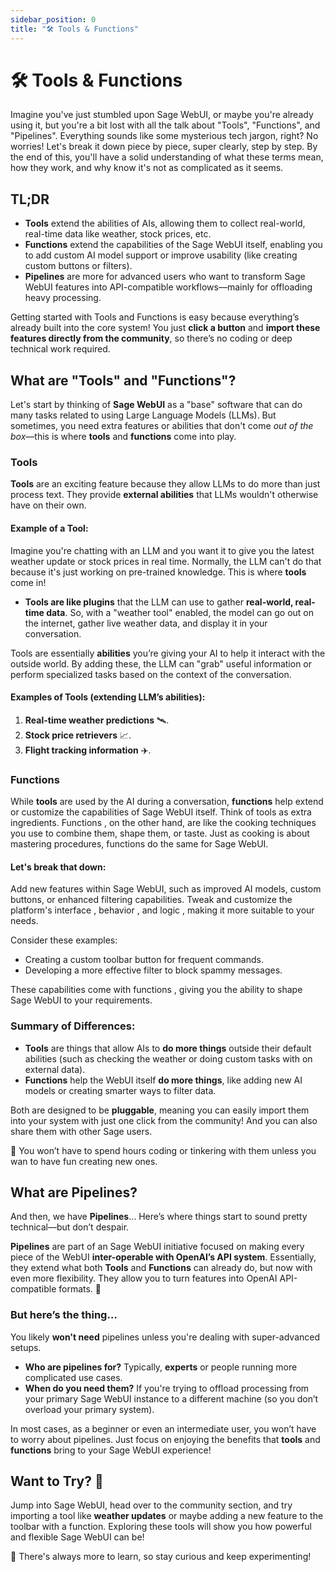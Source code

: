 ```yaml
---
sidebar_position: 0
title: "🛠️ Tools & Functions"
---
```


# 🛠️ Tools & Functions

Imagine you've just stumbled upon Sage WebUI, or maybe you're already using it, but you're a bit lost with all the talk about "Tools", "Functions", and "Pipelines". Everything sounds like some mysterious tech jargon, right? No worries! Let's break it down piece by piece, super clearly, step by step. By the end of this, you'll have a solid understanding of what these terms mean, how they work, and why know it's not as complicated as it seems.

## TL;DR

- **Tools** extend the abilities of AIs, allowing them to collect real-world, real-time data like weather, stock prices, etc.
- **Functions** extend the capabilities of the Sage WebUI itself, enabling you to add custom AI model support or improve usability (like creating custom buttons or filters).
- **Pipelines** are more for advanced users who want to transform Sage WebUI features into API-compatible workflows—mainly for offloading heavy processing.

Getting started with Tools and Functions is easy because everything’s already built into the core system! You just **click a button** and **import these features directly from the community**, so there’s no coding or deep technical work required.

## What are "Tools" and "Functions"?

Let's start by thinking of **Sage WebUI** as a "base" software that can do many tasks related to using Large Language Models (LLMs). But sometimes, you need extra features or abilities that don't come *out of the box*—this is where **tools** and **functions** come into play.

### Tools

**Tools** are an exciting feature because they allow LLMs to do more than just process text. They provide **external abilities** that LLMs wouldn't otherwise have on their own.

#### Example of a Tool:

Imagine you're chatting with an LLM and you want it to give you the latest weather update or stock prices in real time. Normally, the LLM can't do that because it's just working on pre-trained knowledge. This is where **tools** come in!

- **Tools are like plugins** that the LLM can use to gather **real-world, real-time data**. So, with a "weather tool" enabled, the model can go out on the internet, gather live weather data, and display it in your conversation.

Tools are essentially **abilities** you’re giving your AI to help it interact with the outside world. By adding these, the LLM can "grab" useful information or perform specialized tasks based on the context of the conversation.

#### Examples of Tools (extending LLM’s abilities):
1. **Real-time weather predictions** 🛰️.
2. **Stock price retrievers** 📈.
3. **Flight tracking information** ✈️.

### Functions

While **tools** are used by the AI during a conversation, **functions** help extend or customize the capabilities of Sage WebUI itself. Think of tools as extra ingredients. Functions , on the other hand, are like the cooking techniques you use to combine them, shape them, or taste. Just as cooking is about mastering procedures, functions do the same for Sage WebUI.

#### Let's break that down: 

Add new features within Sage WebUI, such as improved AI models, custom buttons, or enhanced filtering capabilities.
Tweak and customize the platform's interface , behavior , and logic , making it more suitable to your needs.

Consider these examples:

- Creating a custom toolbar button for frequent commands.
- Developing a more effective filter to block spammy messages.

These capabilities come with functions , giving you the ability to shape Sage WebUI to your requirements.

### Summary of Differences:

- **Tools** are things that allow AIs to **do more things** outside their default abilities (such as checking the weather or doing custom tasks with on external data).
- **Functions** help the WebUI itself **do more things**, like adding new AI models or creating smarter ways to filter data.

Both are designed to be **pluggable**, meaning you can easily import them into your system with just one click from the community! And you can also share them with other Sage users.

🎉 You won’t have to spend hours coding or tinkering with them unless you wan to have fun creating new ones.

## What are Pipelines?

And then, we have **Pipelines**… Here’s where things start to sound pretty technical—but don’t despair.

**Pipelines** are part of an Sage WebUI initiative focused on making every piece of the WebUI **inter-operable with OpenAI’s API system**. Essentially, they extend what both **Tools** and **Functions** can already do, but now with even more flexibility. They allow you to turn features into OpenAI API-compatible formats. 🧠

### But here’s the thing… 

You likely **won't need** pipelines unless you're dealing with super-advanced setups.

- **Who are pipelines for?** Typically, **experts** or people running more complicated use cases.
- **When do you need them?** If you're trying to offload processing from your primary Sage WebUI instance to a different machine (so you don’t overload your primary system).
  
In most cases, as a beginner or even an intermediate user, you won’t have to worry about pipelines. Just focus on enjoying the benefits that **tools** and **functions** bring to your Sage WebUI experience!

## Want to Try? 🚀

Jump into Sage WebUI, head over to the community section, and try importing a tool like **weather updates** or maybe adding a new feature to the toolbar with a function. Exploring these tools will show you how powerful and flexible Sage WebUI can be!

🌟 There's always more to learn, so stay curious and keep experimenting!